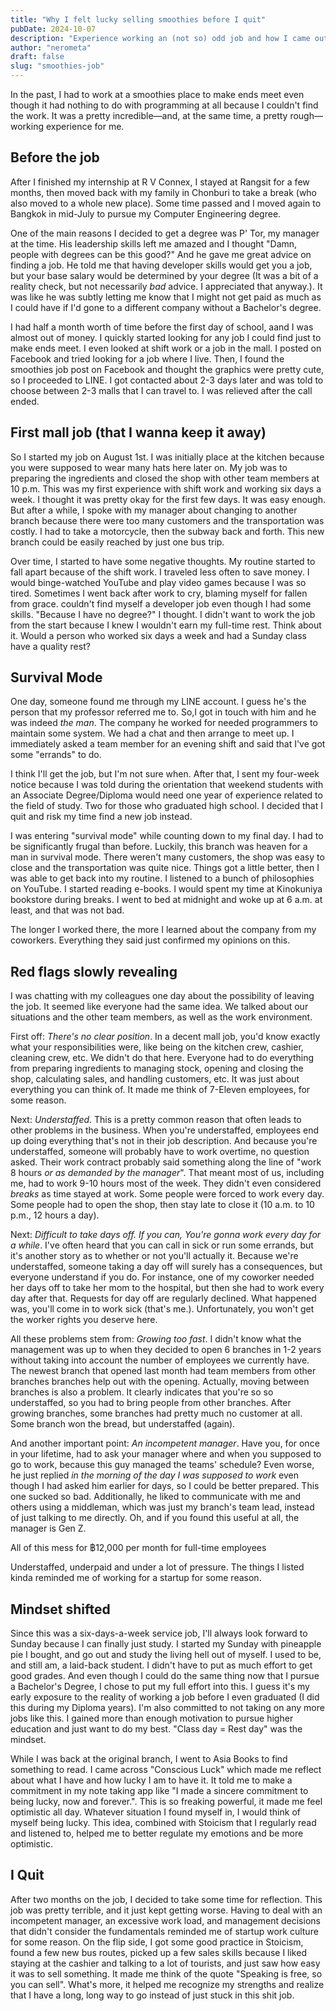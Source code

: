 ```yaml
---
title: "Why I felt lucky selling smoothies before I quit"
pubDate: 2024-10-07
description: "Experience working an (not so) odd job and how I came out better than before."
author: "nerometa"
draft: false
slug: "smoothies-job"
---
```


In the past, I had to work at a smoothies place to make ends meet even though it had nothing to do with programming at all because I couldn't find the work. It was a pretty incredible—and, at the same time, a pretty rough—working experience for me.

## Before the job

After I finished my internship at R V Connex, I stayed at Rangsit for a few months, then moved back with my family in Chonburi to take a break (who also moved to a whole new place). Some time passed and I moved again to Bangkok in mid-July to pursue my Computer Engineering degree.

One of the main reasons I decided to get a degree was P' Tor, my manager at the time. His leadership skills left me amazed and I thought "Damn, people with degrees can be this good?" And he gave me great advice on finding a job. He told me that having developer skills would get you a job, but your base salary would be determined by your degree (It was a bit of a reality check, but not necessarily *bad* advice. I appreciated that anyway.). It was like he was subtly letting me know that I might not get paid as much as I could have if I'd gone to a different company without a Bachelor's degree.

I had half a month worth of time before the first day of school, aand I was almost out of money. I quickly started looking for any job I could find just to make ends meet. I even looked at shift work or a job in the mall. I posted on Facebook and tried looking for a job where I live. Then, I found the smoothies job post on Facebook and thought the graphics were pretty cute, so I proceeded to LINE. I got contacted about 2-3 days later and was told to choose between 2-3 malls that I can travel to. I was relieved after the call ended.

## First mall job (that I wanna keep it away)

So I started my job on August 1st. I was initially place at the kitchen because you were supposed to wear many hats here later on. My job was to preparing the ingredients and closed the shop with other team members at 10 p.m. This was my first experience with shift work and working six days a week. I thought it was pretty okay for the first few days. It was easy enough. But after a while, I spoke with my manager about changing to another branch because there were too many customers and the transportation was costly. I had to take a motorcycle, then the subway back and forth. This new branch could be easily reached by just one bus trip.

Over time, I started to have some negative thoughts. My routine started to fall apart because of the shift work. I traveled less often to save money. I would binge-watched YouTube and play video games because I was so tired. Sometimes I went back after work to cry, blaming myself for fallen from grace.  couldn't find myself a developer job even though I had some skills. "Because I have no degree?" I thought. I didn't want to work the job from the start because I knew I wouldn't earn my full-time rest. Think about it. Would a person who worked six days a week and had a Sunday class have a quality rest?

## Survival Mode

One day, someone found me through my LINE account. I guess he's the person that my professor referred me to. So,I got in touch with him and he was indeed *the man*. The company he worked for needed programmers to maintain some system. We had a chat and then arrange to meet up. I immediately asked a team member for an evening shift and said that I've got some "errands" to do.

I think I'll get the job, but I'm not sure when. After that, I sent my four-week notice because I was told during the orientation that weekend students with an Associate Degree/Diploma would need one year of experience related to the field of study. Two for those who graduated high school. I decided that I quit and risk my time find a new job instead.

I was entering "survival mode" while counting down to my final day. I had to be significantly frugal than before. Luckily, this branch was heaven for a man in survival mode. There weren't many customers, the shop was easy to close and the transportation was quite nice. Things got a little better, then I was able to get back into my routine. I listened to a bunch of philosophies on YouTube. I started reading e-books. I would spent my time at Kinokuniya bookstore during breaks. I went to bed at midnight and woke up at 6 a.m. at least, and that was not bad.

The longer I worked there, the more I learned about the company from my coworkers. Everything they said just confirmed my opinions on this.

## Red flags slowly revealing

I was chatting with my colleagues one day about the possibility of leaving the job. It seemed like everyone had the same idea. We talked about our situations and the other team members, as well as the work environment.

First off: *There's no clear position*. In a decent mall job, you'd know exactly what your responsibilities were, like being on the kitchen crew, cashier, cleaning crew, etc. We didn't do that here. Everyone had to do everything from preparing ingredients to managing stock, opening and closing the shop, calculating sales, and handling customers, etc. It was just about everything you can think of. It made me think of 7-Eleven employees, for some reason.

Next: *Understaffed*. This is a pretty common reason that often leads to other problems in the business. When you're understaffed, employees end up doing everything that's not in their job description. And because you're understaffed, someone will probably have to work overtime, no question asked. Their work contract probably said something along the line of  "work 8 hours *or as demanded by the manager*". That meant most of us, including me, had to work 9-10 hours most of the week. They didn't even considered *breaks* as time stayed at work. Some people were forced to work every day. Some people had to open the shop, then stay late to close it (10 a.m. to 10 p.m., 12 hours a day).

Next: *Difficult to take days off. If you can, You're gonna work every day for a while*.  I've often heard that you can call in sick or run some errands, but it's another story as to whether or not you'll actually it. Because we're understaffed, someone taking a day off will surely has a consequences, but everyone understand if you do. For instance, one of my coworker needed her days off to take her mom to the hospital, but then she had to work every day after that. Requests for day off are regularly declined. What happened was, you'll come in to work sick (that's me.). Unfortunately, you won't get the worker rights you deserve here.

All these problems stem from: *Growing too fast*. I didn't know what the management was up to when they decided to open 6 branches in 1-2 years without taking into account the number of employees we currently have. The newest branch that opened last month had team members from other branches branches help out with the opening. Actually, moving between branches is also a problem. It clearly indicates that you're so so understaffed, so you had to bring people from other branches. After growing branches, some branches had pretty much no customer at all. Some branch won the bread, but understaffed (again).

And another important point: *An incompetent manager*. Have you, for once in your lifetime, had to ask your manager where and when you supposed to go to work, because this guy managed the teams' schedule? Even worse, he just replied *in the morning of the day I was supposed to work* even though I had asked him earlier for days, so I could be better prepared. This one sucked so bad. Additionally, he liked to communicate with me and others using a middleman, which was just my branch's team lead, instead of just talking to me directly. Oh, and if you found this useful at all, the manager is Gen Z.

All of this mess for ฿12,000 per month for full-time employees

Understaffed, underpaid and under a lot of pressure. The things I listed kinda reminded me of working for a startup for some reason.

## Mindset shifted

Since this was a six-days-a-week service job, I'll always look forward to Sunday because I can finally just study. I started my Sunday with pineapple pie I bought, and go out and study the living hell out of myself. I used to be, and still am, a laid-back student. I didn't have to put as much effort to get good grades. And even though I could do the same thing now that I pursue a Bachelor's Degree, I chose to put my full effort into this. I guess it's my early exposure to the reality of working a job before I even graduated (I did this during my Diploma years). I'm also committed to not taking on any more jobs like this. I gained more than enough motivation to pursue higher education and just want to do my best. "Class day = Rest day" was the mindset.

While I was back at the original branch, I went to Asia Books to find something to read. I came across "Conscious Luck" which made me reflect about what I have and how lucky I am to have it. It told me to make a commitment in my note taking app like "I made a sincere commitment to being lucky, now and forever.". This is so freaking powerful, it made me feel optimistic all day. Whatever situation I found myself in, I would think of myself being lucky. This idea, combined with Stoicism that I regularly read and listened to, helped me to better regulate my emotions and be more optimistic.


## I Quit

After two months on the job, I decided to take some time for reflection. This job was pretty terrible, and it just kept getting worse. Having to deal with an incompetent manager, an excessive work load, and management decisions that didn't consider the fundamentals reminded me of startup work culture for some reason. On the flip side, I got some good practice in Stoicism, found a few new bus routes, picked up a few sales skills because I liked staying at the cashier and talking to a lot of tourists, and just saw how easy it was to sell something. It made me think of the quote "Speaking is free, so you can sell". What's more, it helped me recognize my strengths and realize that I have a long, long way to go instead of just stuck in this shit job.
